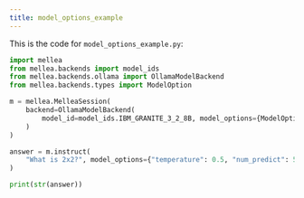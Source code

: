 ```yaml
---
title: model_options_example
---
```


This is the code for `model_options_example.py`:
<CodeGroup>

```python Python
import mellea
from mellea.backends import model_ids
from mellea.backends.ollama import OllamaModelBackend
from mellea.backends.types import ModelOption

m = mellea.MelleaSession(
    backend=OllamaModelBackend(
        model_id=model_ids.IBM_GRANITE_3_2_8B, model_options={ModelOption.SEED: 42}
    )
)

answer = m.instruct(
    "What is 2x2?", model_options={"temperature": 0.5, "num_predict": 5}
)

print(str(answer))

```
</CodeGroup>
